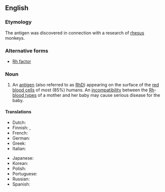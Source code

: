 ==English==
{{wikipedia}}

===Etymology===
The antigen was discovered in connection with a research of [[rhesus]] monkeys.

===Alternative forms===
* [[Rh factor]]

===Noun===
{{en-noun|head=[[Rhesus]] [[factor]]}}

# An [[antigen]] (also referred to as [[RhD]]) appearing on the surface of the [[red blood cell|red blood cells]] of most (85%) humans. An [[incompatibility]] between the [[Rh]]-[[blood type|blood types]] of a mother and her baby may cause serious disease for the baby.

====Translations====
{{trans-top|RhD-antigen}}
* Dutch: {{t+|nl|resusfactor|m}}
* Finnish: {{t|fi|reesustekijä}}, {{t|fi|Rh-tekijä}}
* French: {{t-needed|fr}}
* German: {{t-needed|de}}
* Greek: {{t+|el|ρέζους|n}}
* Italian: {{t-needed|it}}
{{trans-mid}}
* Japanese: {{t-needed|ja}}
* Korean: {{t-needed|ko}}
* Polish: {{t-needed|pl}}
* Portuguese: {{t-needed|pt}}
* Russian: {{t-needed|ru}}
* Spanish: {{t-needed|es}}
{{trans-bottom}}